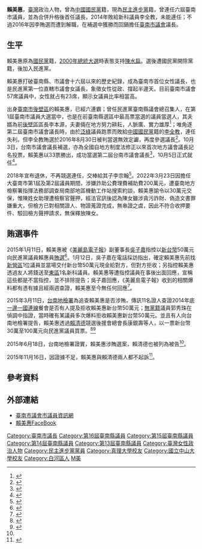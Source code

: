 {{Infobox_officeholder
| name = 賴美惠
| image name = 
| width = 
| sex = 女 
| office3 = [[File:Tainan_City_Government_Logo.svg|27px]][[臺南市議會|臺南市議會]]第1-2屆[[臺南市議員|市議員]]
| term_start3 = 2010年12月25日
| term_end3 = 2018年12月24日
| constituency3= 台南市第一選區<br>（[[後壁區|後壁區]]、[[白河區|白河區]]、[[東山區_(臺南市)|東山區]]）
| office1 = [[File:Tainan_City_Government_Logo.svg|27px]][[臺南市議會|臺南市議會]]第1、2任[[臺南市議會|議長]]
| term_start1 = 2016年10月5日
| term_end1 = 2018年12月24日
| 1blankname1 = 副議長
| 1namedata1 = 郭信良
| predecessor1 = 郭信良（代理）<br>[[李全教|李全教]]（正任）
| successor1 = 郭信良
| term_start2 = 2010年12月25日
| term_end2 = 2014年12月24日
| 1blankname2 = 副議長
| 1namedata2 = 郭信良
| predecessor2 = 首任
| successor2 = [[李全教|李全教]]
| office4 = [[File:Tainan_County_Emblem.svg|27px]][[臺南市議會|臺南縣議會]]第14-16屆[[臺南市議會|縣議員]]
| term_start4 = 1998年3月1日
| term_end4 = 2010年12月24日
| constituency4= 台南縣第二選區<br>（[[後壁鄉|後壁鄉]]、[[白河區|白河鎮]]、[[東山區_(臺南市)|東山鄉]]）
| party = {{dpp}}<br>
| otherparty = {{kmt}}（？－2000年）
| Native place = {{TWN}}[[臺南市|臺南市]]
| date of birth = {{birth date and age|1958|11|8}}
| place of birth = 
| spouse = 李本源（2017年病逝）<ref>{{Cite web |url=https://www.chinatimes.com/realtimenews/20170805003475-260407 |title=南市議長賴美惠夫婿李本源病逝 享壽71歲 |access-date=2018-12-10 |archive-date=2019-11-28 |archive-url=https://web.archive.org/web/20191128191624/https://www.chinatimes.com/realtimenews/20170805003475-260407 |dead-url=no }}</ref>
| children = 李宗翰（子）
| educate = 
* 真理大學休閒遊憩事業系畢業
* 國立中正大學 戰略暨國際事務研究所 碩士
|past = 
*臺南縣議會第13、14、15、16屆議員
*臺南縣議會教育、社會、勞工、文化小組召集人
*民進黨臺南縣議會總召集人
*2000年、2004年陳水扁總統大選後壁鄉後援會會長
*臺南縣賴羅傅氏宗親會常務理事
*後壁鄉義消分隊顧問團團長
*臺南市議會第1屆議長
*臺南市議會第2屆議員
*臺南市議會第2屆議長
<br><span style="color: blue;"> </span>
}}
'''賴美惠'''{{BD|1958年|11月8日|catIdx=C}}，[[臺灣|臺灣]]政治人物，曾為[[中國國民黨|中國國民黨]]籍，現為[[民主進步黨|民主進步黨]]籍，曾連任六屆臺南市議員，並為合併升格後首任議長，2014年敗給新科議員李全教，未能連任；不過2016年因李賄選而遭到解職，在補選中獲勝而回鍋擔任[[臺南市議會|臺南市議會]]議長。

==生平==
賴美惠原為[[國民黨|國民黨]]籍，[[2000年中華民國總統選舉|2000年總統大選]]時表態支持[[陳水扁|陳水扁]]。選後遭國民黨開除黨籍，後加入民進黨。

賴美惠打破臺南縣、市議會十六屆以來的歷史紀錄，成為臺南市首位女性議長，也是民進黨第一位直轄市議會女議長，象徵女性從政、撐起半邊天。目前臺南市議會57席議員中，女性就占有23席，顯示女議員比率相當高。

出身[[臺南市|臺南市]][[後壁區|後壁區]]的賴美惠，已經六連霸；曾任民進黨臺南縣議會總召集人，在第1屆臺南市議員大選當中，也是在前臺南縣選區中最高票當選的議員當選人，其夫婿為前[[後壁區|後壁區]]區長李本源，夫妻倆在地方努力耕耘，人脈廣、實力雄厚<ref>{{Cite web |url=http://www.libertytimes.com.tw/2010/new/dec/26/today-fo12.htm |title=五連任賴美惠憑實力掌議會 |access-date=2011-04-22 |archive-date=2013-01-27 |archive-url=https://web.archive.org/web/20130127181254/http://www.libertytimes.com.tw/2010/new/dec/26/today-fo12.htm |dead-url=no }}</ref>；唯角逐第二屆臺南市議會議長時，由於[[泛綠|泛綠]]議員跑票而敗給[[中國國民黨|中國國民黨]]籍的[[李全教|李全教]]，連任失利。但李全教賄選於2016年8月30日被判當選無效定讞，再度參選議長<ref>{{Cite web |url=http://news.ftv.com.tw/NewsFastContent.aspx?ID=266323 |title=賴美惠出馬! 登記台南市議長補選 |access-date=2016-09-05 |archive-date=2018-10-21 |archive-url=https://web.archive.org/web/20181021024552/https://news.ftv.com.tw/NewsFastContent.aspx?ID=266323 |dead-url=no }}</ref>。10月3日，台南市議會議長補選，亦為全國自地方制度法修正以來首次地方議會議長記名投票，賴美惠以33票勝出，成功當選第二屆台南市議會議長<ref>{{Cite web |url=http://www.cna.com.tw/news/firstnews/201610035012-1.aspx |title=首次記名投票 賴美惠當選台南市議長 |access-date=2016-10-03 |archive-date=2018-09-19 |archive-url=https://web.archive.org/web/20180919021855/http://www.cna.com.tw/news/firstnews/201610035012-1.aspx |dead-url=no }}</ref>，10月5日正式就任<ref>{{Cite web |url=http://www.epochtimes.com/b5/16/10/5/n8367312.htm |title=賴美惠就任台南議長 賴清德笑了 |access-date=2016-10-05 |archive-date=2019-10-28 |archive-url=https://web.archive.org/web/20191028225601/http://www.epochtimes.com/b5/16/10/5/n8367312.htm |dead-url=no }}</ref>。

2018年宣布退休，不再競選連任，交棒給其子李宗翰<ref>{{Cite web |url=http://news.ltn.com.tw/news/local/paper/1174721 |title=〈南部〉《賴美惠不選了》民進黨下屆南市議長人選 3人實力被看好 |access-date=2018-10-20 |archive-date=2019-12-14 |archive-url=https://web.archive.org/web/20191214024248/https://news.ltn.com.tw/news/local/paper/1174721 |dead-url=no }}</ref>。2022年3月23日因擔任大臺南市第1屆及第2屆議員期間，涉嫌詐助公費理費補助費200萬元，遭臺南地方檢察署指揮法務部調查局南部地區機動工作站搜索約談，賴美惠諭令以30萬元交保，惟陳姓女助理遭檢察官聲押，經法官訊後認為陳女雖涉貪污詐財、偽造文書罪嫌重大，但檢方已對相關證人、物證蒐證完成，無串證之虞，因此不符合收押要件、駁回檢方聲押請求，無保釋放陳女。

== 賄選事件 ==
2015年1月11日，賴美惠被《[[美麗島電子報|美麗島電子報]]》副董事長[[吳子嘉|吳子嘉]]指控以[[新台幣|新台幣]]50萬元向民進黨議員賴惠員[[賄選|賄選]]<ref>{{cite news|url=http://news.ltn.com.tw/news/politics/breakingnews/1202764|title=南市議長賄選案 李全教反控賴清德、賴美惠賄選|date=2015-01-11|author=記者蔡文居／台南報導|publisher=自由時報|accessdate=2015-03-19|archive-date=2018-12-10|archive-url=https://web.archive.org/web/20181210015124/http://news.ltn.com.tw/news/politics/breakingnews/1202764|dead-url=no}}</ref>。1月12日，吳子嘉在電話採訪指出，確定賴美惠先前找[[新營區|新營區]]1位議員並當場交付新台幣50萬元現金給對方，但對方拒收；另指控賴美惠透過友人將錢送至[[東區_(臺南市)|東區]]1名新科議員。賴美惠等遭指控議員在事後出面回應，宣稱這些都是不當指控，並不排除提告；吳子嘉回應，《美麗島電子報》收到的相關爆料都有憑有據且經兩週查證，賴美惠至今無任何回應<ref>{{cite news|url=http://www.appledaily.com.tw/realtimenews/article/new/20150112/540348/|title=【更新】控賴美惠賄選　吳子嘉：有憑有據|date=2015-01-12|author=記者劉榮輝／台南報導|publisher=蘋果日報|accessdate=2015-03-19|archive-date=2016-03-04|archive-url=https://web.archive.org/web/20160304212848/http://www.appledaily.com.tw/realtimenews/article/new/20150112/540348/|dead-url=no}}</ref>。

2015年3月11日，[[台南地檢署|台南地檢署]]為追查賴美惠是否涉賄，傳訊11名證人查證2014年底[[一邊一國連線|一邊一國連線]]餐會是否有人提及拒收賴美惠新台幣50萬元；[[無黨籍|無黨籍]]議員郭秀珠在偵調中指證，當時確有某議員多次爆料拒收賴美惠新台幣50萬元。並且有人向台南地檢署提告，賴美惠透過[[賴清德|賴清德]]競選後援會總會長康銀壽等人，以一票新台幣30萬至100萬元向民進黨議員買票。<ref>{{cite news|url=http://newtalk.tw/news/view/2015-03-11/57693|title=南檢傳11證人 查賴美惠被控涉議長賄選案|date=2015-03-11|author=記者黃博郎／台南報導|publisher=新頭殼|accessdate=2015-03-19|archive-date=2019-12-09|archive-url=https://web.archive.org/web/20191209110511/https://newtalk.tw/news/view/2015-03-11/57693|dead-url=no}}</ref><ref name="賴美惠">{{cite news|url=http://udn.com/news/story/7321/754549|title=賴美惠涉嫌賄選案 康銀壽列被告|date=2015-03-10|author=記者陳宏睿／台南報導|publisher=聯合報|accessdate=2015-03-19|archive-date=2016-03-04|archive-url=https://web.archive.org/web/20160304195409/http://udn.com/news/story/7321/754549|dead-url=no}}</ref>

2015年6月18日，台南地檢署證實，賴美惠涉賄選案，賴清德也被列為被告<ref name="賴美惠"/>。

2015年11月16日，因證據不足，賴美惠與賴清德兩人都不起訴<ref>{{Cite web |url=http://newtalk.tw/news/view/2015-11-06/66469 |title=南市議長涉賄案 賴美惠、賴清德同獲不起訴 |access-date=2016-11-21 |archive-date=2019-12-11 |archive-url=https://web.archive.org/web/20191211212757/https://newtalk.tw/news/view/2015-11-06/66469 |dead-url=no }}</ref>。

== 參考資料 ==
<div class="references-small">
<references />
</div>

==外部連結==
*[http://www.tncc.gov.tw/tnccp/ccp_01.asp?CName=賴美惠 臺南市議會市議員資訊網]
*[http://zh-tw.facebook.com/people/lai-mei-hui/100001117919161 賴美惠FaceBook]
{{DEFAULTSORT:Lai賴}}

{{第1屆臺南市議員}}
{{第2屆臺南市議員}}
[[Category:臺南市議長|Category:臺南市議長]]
[[Category:第16屆臺南縣議員|Category:第16屆臺南縣議員]]
[[Category:第15屆臺南縣議員|Category:第15屆臺南縣議員]]
[[Category:第14屆臺南縣議員|Category:第14屆臺南縣議員]]
[[Category:第13屆臺南縣議員|Category:第13屆臺南縣議員]]
[[Category:臺灣女性政治人物|Category:臺灣女性政治人物]]
[[Category:民主進步黨黨員|Category:民主進步黨黨員]]
[[Category:真理大學校友|Category:真理大學校友]]
[[Category:國立中山大學校友|Category:國立中山大學校友]]
[[Category:白河區人|Category:白河區人]]
[[Category:賴姓|M美]]